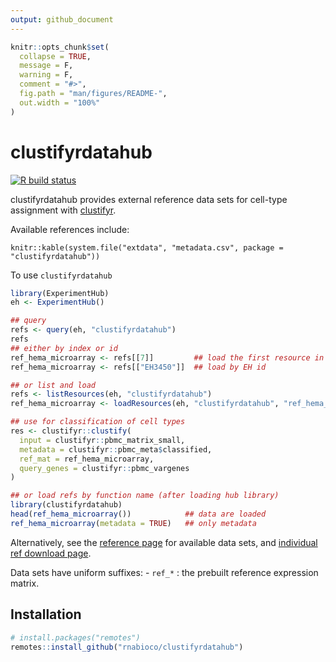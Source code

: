 ```yaml
---
output: github_document
---
```


<!-- README.md is generated from README.Rmd. Please edit that file -->

```r
knitr::opts_chunk$set(
  collapse = TRUE,
  message = F,
  warning = F,
  comment = "#>",
  fig.path = "man/figures/README-",
  out.width = "100%"
)
```

# clustifyrdatahub

<!-- badges: start -->
[![R build status](https://github.com/rnabioco/clustifyrdata/workflows/R-CMD-check/badge.svg)](https://github.com/rnabioco/clustifyrdata/actions)
<!-- badges: end -->

clustifyrdatahub provides external reference data sets for cell-type assignment with [clustifyr](https://rnabioco.github.io/clustifyr).

Available references include:
```
knitr::kable(system.file("extdata", "metadata.csv", package = "clustifyrdatahub"))
```

To use `clustifyrdatahub`
```r
library(ExperimentHub)
eh <- ExperimentHub()

## query
refs <- query(eh, "clustifyrdatahub")
refs
## either by index or id
ref_hema_microarray <- refs[[7]]         ## load the first resource in the list
ref_hema_microarray <- refs[["EH3450"]]  ## load by EH id

## or list and load
refs <- listResources(eh, "clustifyrdatahub")
ref_hema_microarray <- loadResources(eh, "clustifyrdatahub", "ref_hema_microarray")[[1]]

## use for classification of cell types
res <- clustifyr::clustify(
  input = clustifyr::pbmc_matrix_small,
  metadata = clustifyr::pbmc_meta$classified,
  ref_mat = ref_hema_microarray,
  query_genes = clustifyr::pbmc_vargenes
)
```

```r
## or load refs by function name (after loading hub library)
library(clustifyrdatahub)
head(ref_hema_microarray())            ## data are loaded
ref_hema_microarray(metadata = TRUE)   ## only metadata
```


Alternatively, see the [reference page](https://rnabioco.github.io/clustifyrdata/reference) for available data sets, and [individual ref download page](https://rnabioco.github.io/clustifyrdata/articles/download_refs.html).

Data sets have uniform suffixes:
- `ref_*` : the prebuilt reference expression matrix.

## Installation

``` r
# install.packages("remotes")
remotes::install_github("rnabioco/clustifyrdatahub")
```
